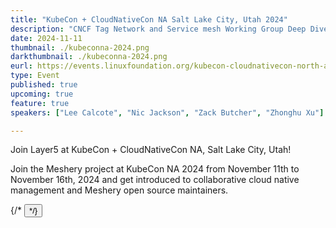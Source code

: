 ```yaml
---
title: "KubeCon + CloudNativeCon NA Salt Lake City, Utah 2024"
description: "CNCF Tag Network and Service mesh Working Group Deep Dive"
date: 2024-11-11
thumbnail: ./kubeconna-2024.png
darkthumbnail: ./kubeconna-2024.png
eurl: https://events.linuxfoundation.org/kubecon-cloudnativecon-north-america/
type: Event
published: true
upcoming: true
feature: true
speakers: ["Lee Calcote", "Nic Jackson", "Zack Butcher", "Zhonghu Xu"]

---
```


Join Layer5 at KubeCon + CloudNativeCon NA, Salt Lake City, Utah!


<p>
Join the Meshery project at KubeCon NA 2024 from November 11th to November 16th, 2024 and get introduced to collaborative cloud native management and Meshery open source maintainers.
</p>
{/* 
<Button secondary title="KubeCon EU 2024 CNCF TAG Network Slide" url="/cncf-tag-network/KubeCon-EU-2024-CNCF-TAG-Network.pdf" external={ true } /> */}
